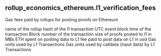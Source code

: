 ## rollup_economics_ethereum.l1_verification_fees 
Gas fees paid by rollups for posting proofs on Ethereum

<ParamField path="name">
name of the rollup
</ParamField>
<ParamField path="hash">
hash of the l1 transaction
</ParamField>
<ParamField path="block_time">
UTC event block time of the transaction
</ParamField>
<ParamField path="block_number">
Block number of the transaction
</ParamField>
<ParamField path="proof_size_mb">
size of proofs posted to l1 in MBs
</ParamField>
<ParamField path="gas_spent">
ETH spent on posting data to L1
</ParamField>
<ParamField path="gas_spent_usd">
fee paid to post data on L1 in usd
</ParamField>
<ParamField path="gas_used">
Gas units used by L1 Transactions
</ParamField>
<ParamField path="calldata_gas_used">
Gas units used by calldata (input data) by L1 Transactions
</ParamField>
